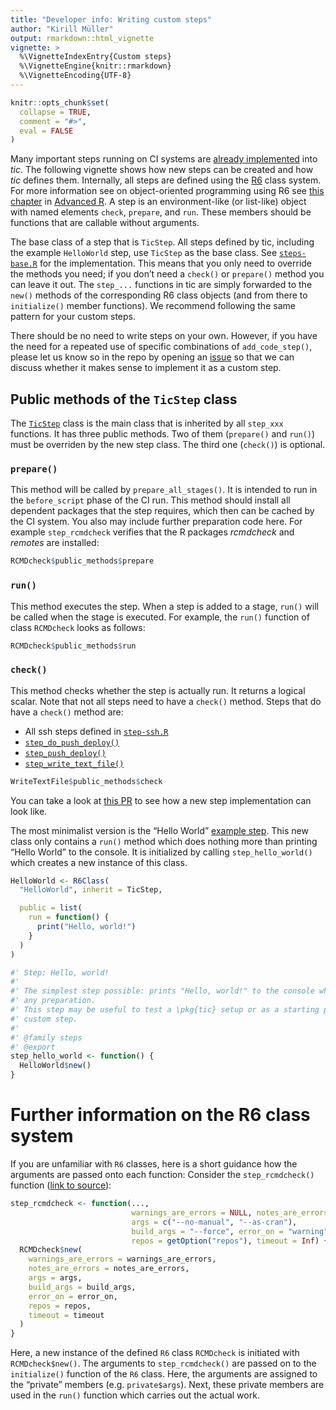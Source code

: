 ```yaml
---
title: "Developer info: Writing custom steps"
author: "Kirill Müller"
output: rmarkdown::html_vignette
vignette: >
  %\VignetteIndexEntry{Custom steps}
  %\VignetteEngine{knitr::rmarkdown}
  %\VignetteEncoding{UTF-8}
---
```


```r
knitr::opts_chunk$set(
  collapse = TRUE,
  comment = "#>",
  eval = FALSE
)
```

Many important steps running on CI systems are [already implemented](tic.html#steps) into *tic*.
The following vignette shows how new steps can be created and how *tic* defines them.
Internally, all steps are defined using the [R6](https://github.com/wch/R6) class system.
For more information see on object-oriented programming using R6 see [this chapter](https://adv-r.hadley.nz/r6.html) in [Advanced R](https://adv-r.hadley.nz/).
A step is an environment-like (or list-like) object with named elements `check`, `prepare`, and `run`.
These members should be functions that are callable without arguments.

The base class of a step that is `TicStep`.
All steps defined by tic, including the example `HelloWorld` step, use `TicStep` as the base class.
See [`steps-base.R`](https://github.com/ropenscilabs/tic/blob/master/R/steps-base.R) for the implementation.
This means that you only need to override the methods you need; if you don't need a `check()` or `prepare()` method you can leave it out.
The `step_...` functions in tic are simply forwarded to the `new()` methods of the corresponding R6 class objects (and from there to `initialize()` member functions).
We recommend following the same pattern for your custom steps.

There should be no need to write steps on your own. 
However, if you have the need for a repeated use of specific combinations of `add_code_step()`, please let us know so in the repo by opening an [issue](https://github.com/ropenscilabs/tic/issues) so that we can discuss whether it makes sense to implement it as a custom step.

## Public methods of the `TicStep` class

The [`TicStep`](https://github.com/ropenscilabs/tic/blob/457a5d259c6861e322220ac51a0436436e5f214b/R/steps-base.R#L7-L38) class is the main class that is inherited by all `step_xxx` functions.
It has three public methods.
Two of them (`prepare()` and `run()`) must be overriden by the new step class.
The third one (`check()`) is optional.

### `prepare()`

This method will be called by `prepare_all_stages()`.
It is intended to run in the `before_script` phase of the CI run.
This method should install all dependent packages that the step requires, which then can be cached by the CI system.
You also may include further preparation code here.
For example `step_rcmdcheck` verifies that the R packages *rcmdcheck* and *remotes* are installed:

```r
RCMDcheck$public_methods$prepare
```

### `run()`

This method executes the step.
When a step is added to a stage, `run()` will be called when the stage is executed.
For example, the `run()` function of class `RCMDcheck` looks as follows:

```r
RCMDcheck$public_methods$run
```

### `check()`

This method checks whether the step is actually run.
It returns a logical scalar.
Note that not all steps need to have a `check()` method. 
Steps that do have a `check()` method are:

- All ssh steps defined in [`step-ssh.R`](https://github.com/ropenscilabs/tic/blob/master/R/steps-ssh.R)
- [`step_do_push_deploy()`](https://github.com/ropenscilabs/tic/blob/457a5d259c6861e322220ac51a0436436e5f214b/R/steps-git.R#L187-L217)
- [`step_push_deploy()`](https://github.com/ropenscilabs/tic/blob/457a5d259c6861e322220ac51a0436436e5f214b/R/steps-git.R#L319-L359)
- [`step_write_text_file()`](https://github.com/ropenscilabs/tic/blob/457a5d259c6861e322220ac51a0436436e5f214b/R/steps-write-text-file.R#L1-L24)

```r
WriteTextFile$public_methods$check
```

You can take a look at [this PR](https://github.com/ropenscilabs/tic/pull/75/files) to see how a new step implementation can look like.

The most minimalist version is the "Hello World" [example step](https://github.com/ropenscilabs/tic/blob/master/R/steps-base.R).
This new class only contains a `run()` method which does nothing more than printing "Hello World" to the console.
It is initialized by calling `step_hello_world()` which creates a new instance of this class.

```r
HelloWorld <- R6Class(
  "HelloWorld", inherit = TicStep,

  public = list(
    run = function() {
      print("Hello, world!")
    }
  )
)

#' Step: Hello, world!
#'
#' The simplest step possible: prints "Hello, world!" to the console when run, does not require
#' any preparation.
#' This step may be useful to test a \pkg{tic} setup or as a starting point when implementing a
#' custom step.
#'
#' @family steps
#' @export
step_hello_world <- function() {
  HelloWorld$new()
}
```

# Further information on the R6 class system

If you are unfamiliar with `R6` classes, here is a short guidance how the arguments are passed onto each function:
Consider the `step_rcmdcheck()` function ([link to source](https://github.com/ropenscilabs/tic/blob/master/R/steps-rcmdcheck.R)):

```r
step_rcmdcheck <- function(...,
                           warnings_are_errors = NULL, notes_are_errors = NULL,
                           args = c("--no-manual", "--as-cran"),
                           build_args = "--force", error_on = "warning",
                           repos = getOption("repos"), timeout = Inf) {
  RCMDcheck$new(
    warnings_are_errors = warnings_are_errors,
    notes_are_errors = notes_are_errors,
    args = args,
    build_args = build_args,
    error_on = error_on,
    repos = repos,
    timeout = timeout
  )
}
```

Here, a new instance of the defined `R6` class `RCMDcheck` is initiated with `RCMDcheck$new()`.
The arguments to `step_rcmdcheck()` are passed on to the `initialize()` function of the `R6` class.
Here, the arguments are assigned to the "private" members (e.g. `private$args`).
Next, these private members are used in the `run()` function which carries out the actual work.
